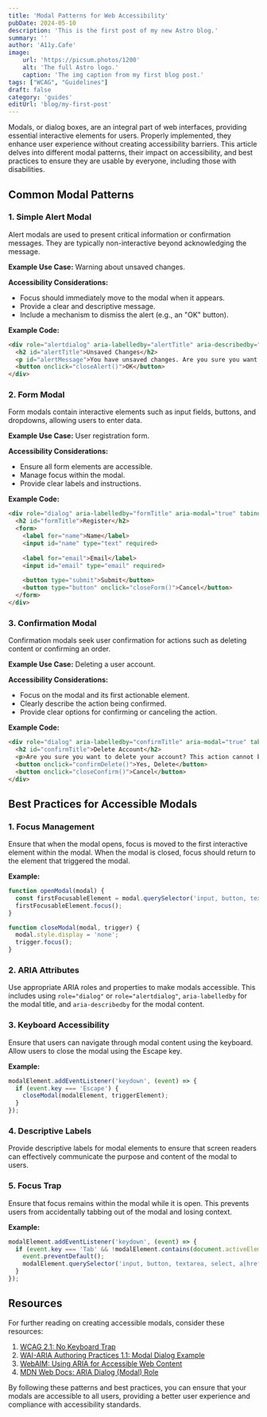 ```yaml
---
title: 'Modal Patterns for Web Accessibility'
pubDate: 2024-05-10
description: 'This is the first post of my new Astro blog.'
summary: ''
author: 'A11y.Cafe'
image:
    url: 'https://picsum.photos/1200'
    alt: 'The full Astro logo.'
    caption: 'The img caption from my first blog post.'
tags: ["WCAG", "Guidelines"]
draft: false
category: 'guides'
editUrl: 'blog/my-first-post'
---
```



Modals, or dialog boxes, are an integral part of web interfaces, providing essential interactive elements for users. Properly implemented, they enhance user experience without creating accessibility barriers. This article delves into different modal patterns, their impact on accessibility, and best practices to ensure they are usable by everyone, including those with disabilities.

## Common Modal Patterns

### 1. **Simple Alert Modal**
Alert modals are used to present critical information or confirmation messages. They are typically non-interactive beyond acknowledging the message.

**Example Use Case:** Warning about unsaved changes.

**Accessibility Considerations:**
- Focus should immediately move to the modal when it appears.
- Provide a clear and descriptive message.
- Include a mechanism to dismiss the alert (e.g., an "OK" button).

**Example Code:**
```html
<div role="alertdialog" aria-labelledby="alertTitle" aria-describedby="alertMessage" aria-modal="true" tabindex="-1">
  <h2 id="alertTitle">Unsaved Changes</h2>
  <p id="alertMessage">You have unsaved changes. Are you sure you want to leave?</p>
  <button onclick="closeAlert()">OK</button>
</div>
```

### 2. **Form Modal**
Form modals contain interactive elements such as input fields, buttons, and dropdowns, allowing users to enter data.

**Example Use Case:** User registration form.

**Accessibility Considerations:**
- Ensure all form elements are accessible.
- Manage focus within the modal.
- Provide clear labels and instructions.

**Example Code:**
```html
<div role="dialog" aria-labelledby="formTitle" aria-modal="true" tabindex="-1">
  <h2 id="formTitle">Register</h2>
  <form>
    <label for="name">Name</label>
    <input id="name" type="text" required>
    
    <label for="email">Email</label>
    <input id="email" type="email" required>
    
    <button type="submit">Submit</button>
    <button type="button" onclick="closeForm()">Cancel</button>
  </form>
</div>
```

### 3. **Confirmation Modal**
Confirmation modals seek user confirmation for actions such as deleting content or confirming an order.

**Example Use Case:** Deleting a user account.

**Accessibility Considerations:**
- Focus on the modal and its first actionable element.
- Clearly describe the action being confirmed.
- Provide clear options for confirming or canceling the action.

**Example Code:**
```html
<div role="dialog" aria-labelledby="confirmTitle" aria-modal="true" tabindex="-1">
  <h2 id="confirmTitle">Delete Account</h2>
  <p>Are you sure you want to delete your account? This action cannot be undone.</p>
  <button onclick="confirmDelete()">Yes, Delete</button>
  <button onclick="closeConfirm()">Cancel</button>
</div>
```

## Best Practices for Accessible Modals

### 1. **Focus Management**
Ensure that when the modal opens, focus is moved to the first interactive element within the modal. When the modal is closed, focus should return to the element that triggered the modal.

**Example:**
```javascript
function openModal(modal) {
  const firstFocusableElement = modal.querySelector('input, button, textarea, select, a[href]');
  firstFocusableElement.focus();
}

function closeModal(modal, trigger) {
  modal.style.display = 'none';
  trigger.focus();
}
```

### 2. **ARIA Attributes**
Use appropriate ARIA roles and properties to make modals accessible. This includes using `role="dialog"` or `role="alertdialog"`, `aria-labelledby` for the modal title, and `aria-describedby` for the modal content.

### 3. **Keyboard Accessibility**
Ensure that users can navigate through modal content using the keyboard. Allow users to close the modal using the Escape key.

**Example:**
```javascript
modalElement.addEventListener('keydown', (event) => {
  if (event.key === 'Escape') {
    closeModal(modalElement, triggerElement);
  }
});
```

### 4. **Descriptive Labels**
Provide descriptive labels for modal elements to ensure that screen readers can effectively communicate the purpose and content of the modal to users.

### 5. **Focus Trap**
Ensure that focus remains within the modal while it is open. This prevents users from accidentally tabbing out of the modal and losing context.

**Example:**
```javascript
modalElement.addEventListener('keydown', (event) => {
  if (event.key === 'Tab' && !modalElement.contains(document.activeElement)) {
    event.preventDefault();
    modalElement.querySelector('input, button, textarea, select, a[href]').focus();
  }
});
```

## Resources

For further reading on creating accessible modals, consider these resources:

1. <a href="https://www.w3.org/WAI/WCAG21/Understanding/no-keyboard-trap.html" target="_blank">WCAG 2.1: No Keyboard Trap</a>
2. <a href="https://www.w3.org/TR/wai-aria-practices-1.1/examples/dialog-modal/dialog.html" target="_blank">WAI-ARIA Authoring Practices 1.1: Modal Dialog Example</a>
3. <a href="https://webaim.org/techniques/aria/" target="_blank">WebAIM: Using ARIA for Accessible Web Content</a>
4. <a href="https://developer.mozilla.org/en-US/docs/Web/Accessibility/ARIA/Roles/dialog_role" target="_blank">MDN Web Docs: ARIA Dialog (Modal) Role</a>

By following these patterns and best practices, you can ensure that your modals are accessible to all users, providing a better user experience and compliance with accessibility standards.